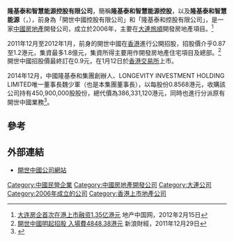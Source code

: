 '''隆基泰和智慧能源控股有限公司'''，簡稱'''隆基泰和智慧能源控股'''，以及'''隆基泰和智慧能源'''（'''{{lang-en|Longitech Smart Energy Holding Limited}}'''，{{hkex|1281}}），前身為「開世中國控股有限公司」和「隆基泰和控股有限公司」，是一家[[中國|中國]][[房地產|房地產]]開發公司，成立於2006年，主要在[[大連|大連]][[旅順|旅順]]開發房地產項目。<ref>[http://house.china.com.cn/dalian/view/485531.htm 大连房企首次在港上市融资1.35亿港元] {{Wayback|url=http://house.china.com.cn/dalian/view/485531.htm |date=20160821055152 }} 地产中国网，2012年2月15日</ref>

2011年12月至2012年1月，前身的開世中國在[[香港|香港]]進行公開招股，招股價介乎0.87至1.2港元，集資最多1.8億元，集資所得主要用作開發房地產住宅項目及總部。<ref>[http://finance.sina.com.hk/news/11/2/1/4432046/1.html 開世中國明起招股 入場費4848.38港元]{{Dead link|date=2019年12月 |bot=InternetArchiveBot |fix-attempted=yes }} 新浪財經，2011年12月29日</ref>開世中國招股價最終訂在0.9元，在1月12日於[[香港交易所|香港交易所]]上市。

2014年12月，中國隆基泰和集團創辦人、LONGEVITY INVESTMENT HOLDING LIMITED唯一董事長魏少軍（也是本集團董事長），以每股份0.8568港元，收購該公司持有450,900,000股股份，總代價為386,331,120港元，同時也進行分派原有開世中國業務<ref>{{Cite web |url=http://www.hkexnews.hk/listedco/listconews/SEHK/2014/1205/LTN20141205946_C.pdf |title=重組通告 |access-date=2015-04-30 |archive-date=2016-03-05 |archive-url=https://web.archive.org/web/20160305011829/http://www.hkexnews.hk/listedco/listconews/SEHK/2014/1205/LTN20141205946_C.pdf |dead-url=no }}</ref>。

==參考==
{{reflist}}

==外部連結==
*[http://www.kaishichina.com 開世中國公司網站] {{Wayback|url=http://www.kaishichina.com/ |date=20201203195742 }}

[[Category:中國民營企業|Category:中國民營企業]]
[[Category:中國房地產開發公司|Category:中國房地產開發公司]]
[[Category:大連公司|Category:大連公司]]
[[Category:2006年成立的公司|Category:2006年成立的公司]]
[[Category:香港上市地產公司|Category:香港上市地產公司]]
